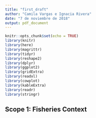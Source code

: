 ```yaml
---
title: "first_draft"
author: "Camila Vargas e Ignacia Rivera"
date: "7 de noviembre de 2018"
output: pdf_document
---
```


```r
knitr::opts_chunk$set(echo = TRUE)
library(knitr)
library(here)
library(magrittr)
library(tidyr)
library(reshape2)
library(dplyr)
library(ggplot2)
library(gridExtra)
library(readxl)
library(cowplot)
library(kableExtra)
library(readr)
library(stringr)
```


## Scope 1: Fisheries Context













